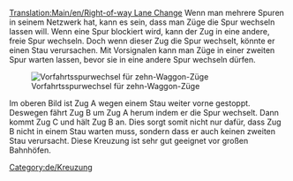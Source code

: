 [[Translation:Main/en/Right-of-way Lane Change]]
{{en/-}}{{de/Kreuzungsmenü}}
Wenn man mehrere Spuren in seinem Netzwerk hat, kann es sein, dass man Züge die Spur wechseln lassen will. Wenn eine Spur blockiert wird, kann der Zug in eine andere, freie Spur wechseln. Doch wenn dieser Zug die Spur wechselt, könnte er einen Stau verursachen. Mit Vorsignalen kann man Züge in einer zweiten Spur warten lassen, bevor sie in eine andere Spur wechseln dürfen.

[[File:en/Right-of-way lane change.png|none|frame|Vorfahrtsspurwechsel für zehn-Waggon-Züge]]

Im oberen Bild ist Zug A wegen einem Stau weiter vorne gestoppt. Deswegen fährt Zug B um Zug A herum indem er die Spur wechselt. Dann kommt Zug C und hält Zug B an. Dies sorgt somit nicht nur dafür, dass Zug B nicht in einem Stau warten muss, sondern dass er auch keinen zweiten Stau verursacht.
Diese Kreuzung ist sehr gut geeignet vor großen Bahnhöfen.

[[Category:de/Kreuzung]]
